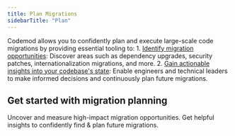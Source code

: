 ```yaml
---
title: Plan Migrations
sidebarTitle: "Plan"
---
```


Codemod allows you to confidently plan and execute large-scale code migrations by providing essential tooling to:
    1.	[Identify migration opportunities](/scanner): Discover areas such as dependency upgrades, security patches, internationalization migrations, and more.
    2.	[Gain actionable insights into your codebase's state](/insights): Enable engineers and technical leaders to make informed decisions and continuously plan future migrations.


## Get started with migration planning

<CardGroup>
    <Card
        title="Opportunity Finder"
        icon="magnifying-glass"
        href="/scanner"
    >
        Uncover and measure high-impact migration opportunities.
    </Card>
    <Card
        title="Insights"
        icon="chart-simple"
        href="/insights"
    >
        Get helpful insights to confidently find & plan future migrations.
    </Card>
</CardGroup>